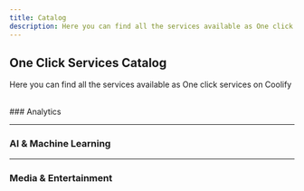 ```yaml
---
title: Catalog
description: Here you can find all the services available as One click services on Coolify
---
```




## One Click Services Catalog
Here you can find all the services available as One click services on Coolify


<br />
### Analytics
<ImageCardGroup>
  <ImageCard
    title="Umami"
    description="A lightweight, open-source web analytics tool that prioritizes user privacy by not using cookies."
    href="service"
    imageSrc="/images/0.png"
    data_plausible_event_name=""
  />
  <ImageCard
    title="Plausible"
    description="A lightweight, open-source web analytics tool that prioritizes user privacy by not using cookies."
    href="#"
    imageSrc="/images/2.png"
    data_plausible_event_name=""
  />
  <ImageCard
    title="AnythingLLM"
    description="A easiest to use, all-in-one AI application that can do RAG, AI Agents, and much more."
    href="#"
    imageSrc="/images/1.png"
    data_plausible_event_name=""
  />
</ImageCardGroup>


---

### AI & Machine Learning
<ImageCardGroup>
  <ImageCard
    title="AnythingLLM"
    description="A easiest to use, all-in-one AI application that can do RAG, AI Agents, and much more."
    href="/package-managers/javascript/npm"
    imageSrc="/images/1.png"
    data_plausible_event_name=""
  />
  <ImageCard
    title="Plausible"
    description="A lightweight, open-source web analytics tool that prioritizes user privacy by not using cookies."
    href="/package-managers/javascript/pnpm"
    imageSrc="/images/2.png"
    data_plausible_event_name=""
  />
  <ImageCard
    title="Nitropage"
    description="An extensible, drag and drop website builder based on SolidStart, completely free and open source."
    href="/images/deployment-tools/coolify/aws-s3-backup/header.webp"
    imageSrc="/images/3.png"
    data_plausible_event_name=""
  />
</ImageCardGroup>

---

### Media & Entertainment
<ImageCardGroup>
  <ImageCard
    title="AnythingLLM"
    description="A easiest to use, all-in-one AI application that can do RAG, AI Agents, and much more."
    imageSrc="/images/1.png"
    data_plausible_event_name=""
  />
  <ImageCard
    title="Plausible"
    description="A lightweight, open-source web analytics tool that prioritizes user privacy by not using cookies."
    imageSrc="/images/2.png"
    data_plausible_event_name=""
  />
  <ImageCard
    title="Nitropage"
    description="An extensible, drag and drop website builder based on SolidStart, completely free and open source."
    imageSrc="/images/3.png"
    data_plausible_event_name=""
  />
</ImageCardGroup>